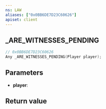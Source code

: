 ```yaml
---
ns: LAW
aliases: ["0x0BB6DE7D23C60626"]
apiset: client
---
```

## _ARE_WITNESSES_PENDING

```c
// 0x0BB6DE7D23C60626
Any _ARE_WITNESSES_PENDING(Player player);
```


## Parameters
* **player**:

## Return value